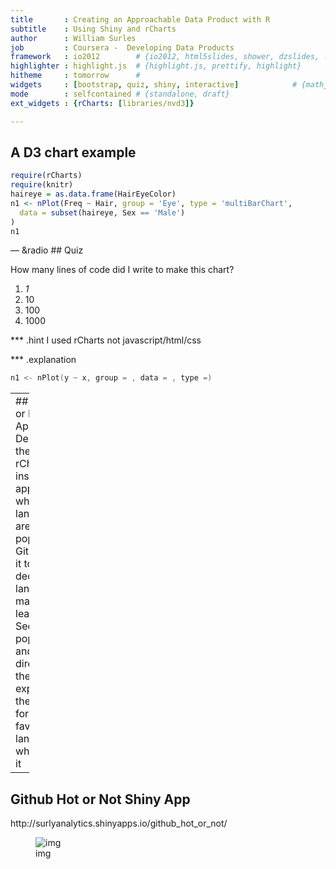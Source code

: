 ```yaml
---
title       : Creating an Approachable Data Product with R
subtitle    : Using Shiny and rCharts
author      : William Surles
job         : Coursera -  Developing Data Products
framework   : io2012        # {io2012, html5slides, shower, dzslides, ...}
highlighter : highlight.js  # {highlight.js, prettify, highlight}
hitheme     : tomorrow      # 
widgets     : [bootstrap, quiz, shiny, interactive]            # {mathjax, quiz, bootstrap}
mode        : selfcontained # {standalone, draft}
ext_widgets : {rCharts: [libraries/nvd3]}

---
```

## A D3 chart example 
```r
require(rCharts)
require(knitr)
haireye = as.data.frame(HairEyeColor)
n1 <- nPlot(Freq ~ Hair, group = 'Eye', type = 'multiBarChart',
  data = subset(haireye, Sex == 'Male')
)
n1
```

<!-- Limit image width and height -->
<style type='text/css'>
img {
    max-height: 400px;
    max-width: 800px;
}
</style>

<!-- Center image on slide -->
<script src="http://ajax.aspnetcdn.com/ajax/jQuery/jquery-1.7.min.js"></script>
<script type='text/javascript'>
$(function() {
    $("p:has(img)").addClass('centered');
});
</script>

--- &radio
## Quiz

How many lines of code did I write to make this chart?

1. _1_
2. 10
3. 100
4. 1000

*** .hint
I used rCharts not javascript/html/css

*** .explanation
```s
n1 <- nPlot(y ~ x, group = , data = , type =)
```

---
## Github Hot or Not Shiny App
* Demonstrates the power of rCharts (D3) inside a shiny app. 
* See what langauges are more popular on Github
* Use it to help decide which language you may want to learn next
* See the most popular repos and go directly to them to explore
* See the top repos for your favorite language and who created it

---
## Github Hot or Not Shiny App
http://surlyanalytics.shinyapps.io/github_hot_or_not/
  
![img](assets/img/shiny_github.png)




